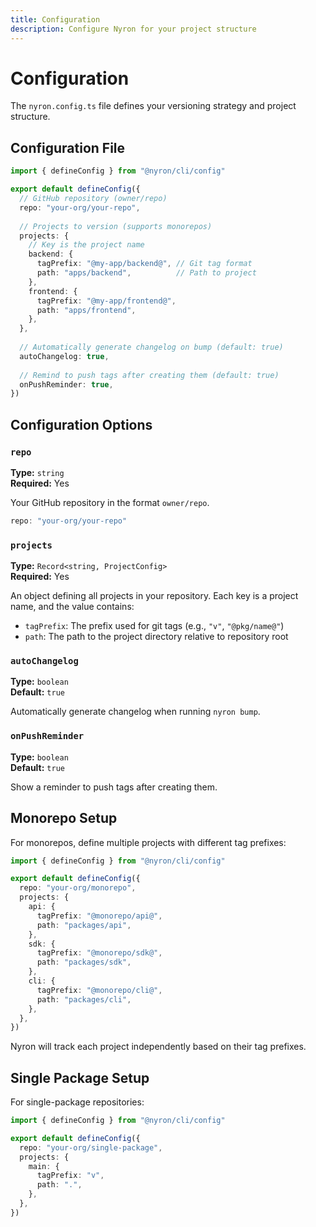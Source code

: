 ```yaml
---
title: Configuration
description: Configure Nyron for your project structure
---
```


# Configuration

The `nyron.config.ts` file defines your versioning strategy and project structure.

## Configuration File

```ts
import { defineConfig } from "@nyron/cli/config"

export default defineConfig({
  // GitHub repository (owner/repo)
  repo: "your-org/your-repo",
  
  // Projects to version (supports monorepos)
  projects: {
    // Key is the project name
    backend: {
      tagPrefix: "@my-app/backend@", // Git tag format
      path: "apps/backend",          // Path to project
    },
    frontend: {
      tagPrefix: "@my-app/frontend@",
      path: "apps/frontend",
    },
  },
  
  // Automatically generate changelog on bump (default: true)
  autoChangelog: true,
  
  // Remind to push tags after creating them (default: true)
  onPushReminder: true,
})
```

## Configuration Options

### `repo`

**Type:** `string`  
**Required:** Yes

Your GitHub repository in the format `owner/repo`.

```ts
repo: "your-org/your-repo"
```

### `projects`

**Type:** `Record<string, ProjectConfig>`  
**Required:** Yes

An object defining all projects in your repository. Each key is a project name, and the value contains:

- `tagPrefix`: The prefix used for git tags (e.g., `"v"`, `"@pkg/name@"`)
- `path`: The path to the project directory relative to repository root

### `autoChangelog`

**Type:** `boolean`  
**Default:** `true`

Automatically generate changelog when running `nyron bump`.

### `onPushReminder`

**Type:** `boolean`  
**Default:** `true`

Show a reminder to push tags after creating them.

## Monorepo Setup

For monorepos, define multiple projects with different tag prefixes:

```ts
import { defineConfig } from "@nyron/cli/config"

export default defineConfig({
  repo: "your-org/monorepo",
  projects: {
    api: {
      tagPrefix: "@monorepo/api@",
      path: "packages/api",
    },
    sdk: {
      tagPrefix: "@monorepo/sdk@",
      path: "packages/sdk",
    },
    cli: {
      tagPrefix: "@monorepo/cli@",
      path: "packages/cli",
    },
  },
})
```

Nyron will track each project independently based on their tag prefixes.

## Single Package Setup

For single-package repositories:

```ts
import { defineConfig } from "@nyron/cli/config"

export default defineConfig({
  repo: "your-org/single-package",
  projects: {
    main: {
      tagPrefix: "v",
      path: ".",
    },
  },
})
```

